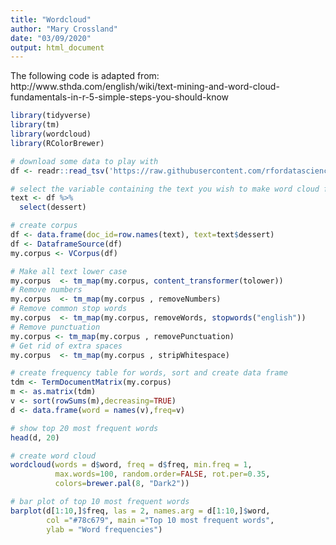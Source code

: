```yaml
---
title: "Wordcloud"
author: "Mary Crossland"
date: "03/09/2020"
output: html_document
---
```


The following code is adapted from:
http://www.sthda.com/english/wiki/text-mining-and-word-cloud-fundamentals-in-r-5-simple-steps-you-should-know


```r

library(tidyverse)
library(tm)
library(wordcloud)
library(RColorBrewer)

```

```r

# download some data to play with 
df <- readr::read_tsv('https://raw.githubusercontent.com/rfordatascience/tidytuesday/master/data/2020/2020-08-25/chopped.tsv')

```

```r

# select the variable containing the text you wish to make word cloud from
text <- df %>%
  select(dessert)

# create corpus
df <- data.frame(doc_id=row.names(text), text=text$dessert)
df <- DataframeSource(df)
my.corpus <- VCorpus(df)

# Make all text lower case
my.corpus  <- tm_map(my.corpus, content_transformer(tolower))
# Remove numbers
my.corpus  <- tm_map(my.corpus , removeNumbers)
# Remove common stop words
my.corpus  <- tm_map(my.corpus, removeWords, stopwords("english"))
# Remove punctuation
my.corpus <- tm_map(my.corpus , removePunctuation)
# Get rid of extra spaces
my.corpus  <- tm_map(my.corpus , stripWhitespace)

# create frequency table for words, sort and create data frame
tdm <- TermDocumentMatrix(my.corpus)
m <- as.matrix(tdm)
v <- sort(rowSums(m),decreasing=TRUE)
d <- data.frame(word = names(v),freq=v)

# show top 20 most frequent words
head(d, 20)

```

```r

# create word cloud
wordcloud(words = d$word, freq = d$freq, min.freq = 1,
          max.words=100, random.order=FALSE, rot.per=0.35, 
          colors=brewer.pal(8, "Dark2"))

```

```r

# bar plot of top 10 most frequent words
barplot(d[1:10,]$freq, las = 2, names.arg = d[1:10,]$word,
        col ="#78c679", main ="Top 10 most frequent words",
        ylab = "Word frequencies")

```



